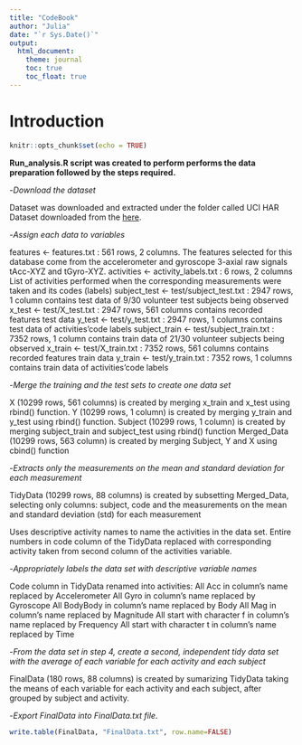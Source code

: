 ---
title: "CodeBook"
author: "Julia"
date: "`r Sys.Date()`"
output:
  html_document:
    theme: journal
    toc: true
    toc_float: true
---
# Introduction
```{r setup, include=FALSE}
knitr::opts_chunk$set(echo = TRUE)
```
**Run_analysis.R script was created to perform performs the data preparation followed by the steps required.**

-*Download the dataset*

Dataset was downloaded and extracted under the folder called UCI HAR Dataset downloaded from the [here]( 
https://d396qusza40orc.cloudfront.net/getdata%2Fprojectfiles%2FUCI%20HAR%20Dataset.zip). 


-*Assign each data to variables*

features <- features.txt : 561 rows, 2 columns.
The features selected for this database come from the accelerometer and gyroscope 3-axial raw signals tAcc-XYZ and tGyro-XYZ.
activities <- activity_labels.txt : 6 rows, 2 columns
List of activities performed when the corresponding measurements were taken and its codes (labels)
subject_test <- test/subject_test.txt : 2947 rows, 1 column
contains test data of 9/30 volunteer test subjects being observed
x_test <- test/X_test.txt : 2947 rows, 561 columns
contains recorded features test data
y_test <- test/y_test.txt : 2947 rows, 1 columns
contains test data of activities’code labels
subject_train <- test/subject_train.txt : 7352 rows, 1 column
contains train data of 21/30 volunteer subjects being observed
x_train <- test/X_train.txt : 7352 rows, 561 columns
contains recorded features train data
y_train <- test/y_train.txt : 7352 rows, 1 columns
contains train data of activities’code labels

-*Merge the training and the test sets to create one data set*

X (10299 rows, 561 columns) is created by merging x_train and x_test using rbind() function.
Y (10299 rows, 1 column) is created by merging y_train and y_test using rbind() function.
Subject (10299 rows, 1 column) is created by merging subject_train and subject_test using rbind() function
Merged_Data (10299 rows, 563 column) is created by merging Subject, Y and X using cbind() function

-*Extracts only the measurements on the mean and standard deviation for each measurement*

TidyData (10299 rows, 88 columns) is created by subsetting Merged_Data, selecting only columns: subject, code and the measurements on the mean and standard deviation (std) for each measurement

Uses descriptive activity names to name the activities in the data set.
Entire numbers in code column of the TidyData replaced with corresponding activity taken from second column of the activities variable.

-*Appropriately labels the data set with descriptive variable names*

Code column in TidyData renamed into activities:
All Acc in column’s name replaced by Accelerometer
All Gyro in column’s name replaced by Gyroscope
All BodyBody in column’s name replaced by Body
All Mag in column’s name replaced by Magnitude
All start with character f in column’s name replaced by Frequency
All start with character t in column’s name replaced by Time

-*From the data set in step 4, create a second, independent tidy data set with the average of each variable for each activity and each subject*

FinalData (180 rows, 88 columns) is created by sumarizing TidyData taking the means of each variable for each activity and each subject, after grouped by subject and activity.

-*Export FinalData into FinalData.txt file.*

```{r}
write.table(FinalData, "FinalData.txt", row.name=FALSE)
```



